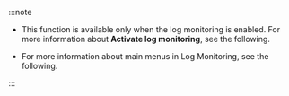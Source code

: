 :::note

<ul>

<Xclude product='nms'>

<li><p>

This function is available only when the log monitoring is enabled. For more information about <b>Activate log monitoring</b>, see <Link to={props.link} target='_blank'>the following</Link>.

</p></li>

</Xclude>

<li><p>

For more information about main menus in Log Monitoring, see <Link to='../log/learn-main-menu' target='_blank'>the following</Link>.

</p></li>

</ul>

:::

